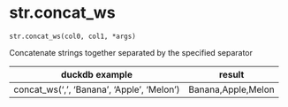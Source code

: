 # str.concat_ws { #duckops.str.concat_ws }

`str.concat_ws(col0, col1, *args)`

Concatenate strings together separated by the specified separator

| duckdb example | result |
| -------------- | ------ |
| concat_ws(',', 'Banana', 'Apple', 'Melon') | Banana,Apple,Melon |
